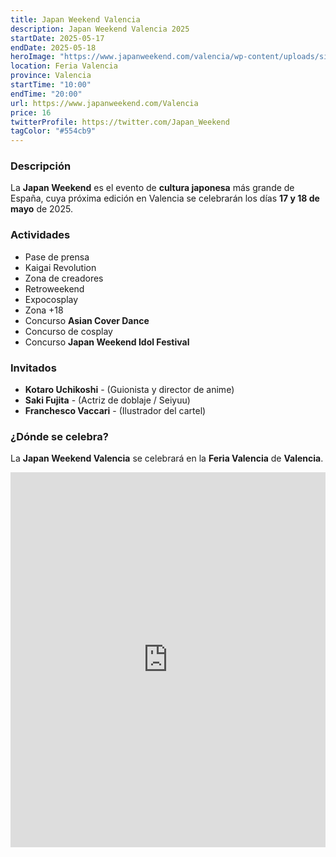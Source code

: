 ```yaml
---
title: Japan Weekend Valencia
description: Japan Weekend Valencia 2025
startDate: 2025-05-17
endDate: 2025-05-18
heroImage: "https://www.japanweekend.com/valencia/wp-content/uploads/sites/4/2025/04/Cartel-VLC-Mayo-25_Web.jpeg"
location: Feria Valencia
province: Valencia
startTime: "10:00"
endTime: "20:00"
url: https://www.japanweekend.com/Valencia
price: 16
twitterProfile: https://twitter.com/Japan_Weekend
tagColor: "#554cb9"
---
```


### Descripción

La **Japan Weekend** es el evento de **cultura japonesa** más grande de España, cuya próxima edición en Valencia se celebrarán los días **17 y 18 de mayo** de 2025.

### Actividades
+ Pase de prensa
+ Kaigai Revolution
+ Zona de creadores
+ Retroweekend
+ Expocosplay
+ Zona +18
+ Concurso **Asian Cover Dance**
+ Concurso de cosplay
+ Concurso **Japan Weekend Idol Festival**

### Invitados

+ **Kotaro Uchikoshi** - (Guionista y director de anime)
+ **Saki Fujita** - (Actriz de doblaje / Seiyuu)
+ **Franchesco Vaccari** - (Ilustrador del cartel)

### ¿Dónde se celebra?

La **Japan Weekend Valencia** se celebrará en la **Feria Valencia** de **Valencia**.
<iframe src="https://www.google.com/maps/embed?pb=!1m18!1m12!1m3!1d3078.4591309345856!2d-0.4291296236066389!3d39.5041261106767!2m3!1f0!2f0!3f0!3m2!1i1024!2i768!4f13.1!3m3!1m2!1s0xd60456cf398be71%3A0xa41b3b9e8bdd5bc1!2sFeria%20Valencia!5e0!3m2!1ses!2ses!4v1743499047814!5m2!1ses!2ses" width="100%" height="600" style="border:0;" allowfullscreen="" loading="lazy" referrerpolicy="no-referrer-when-downgrade"></iframe>
